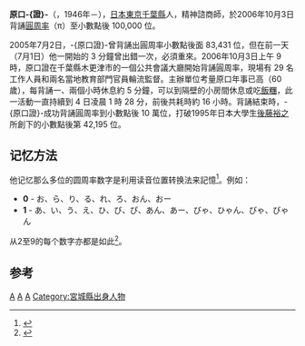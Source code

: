 '''原口-{證}-'''（{{lang-ja|原口 證 （はらぐち あきら）}}，1946年－），[[日本|日本]][[東京|東京]][[千葉縣|千葉縣]]人，精神諮商師，於2006年10月3日背誦[[圓周率|圓周率]]（π）至小數點後 100,000 位。

2005年7月2日，-{原口證}-曾背誦出圓周率小數點後面 83,431 位，但在前一天（7月1日）他一開始的 3 分鐘曾出錯一次，必須重來。2006年10月3日上午 9 時，原口證在千葉縣木更津市的一個公共會議大廳開始背誦圓周率，現場有 29 名工作人員和兩名當地教育部門官員輪流監督。主辦單位考量原口年事已高（60 歲），每背誦一、兩個小時休息約 5 分鐘，可以到隔壁的小房間休息或吃[[飯糰|飯糰]]，此一活動一直持續到 4 日凌晨 1 時 28 分，前後共耗時約 16 小時。背誦結束時，-{原口證}-成功背誦圓周率到小數點後 10 萬位，打破1995年日本大學生[[後藤裕之|後藤裕之]]所創下的小數點後第 42,195 位。

==记忆方法==
他记忆那么多位的圆周率数字是利用读音位置转换法来記憶<ref>{{cite web|date=2006-12-17|url=http://search.japantimes.co.jp/print/fl20061217x1.html|title=How can anyone remember 100,000 numbers?|publisher=The Japan Times|accessdate=2009年6月3日|archive-date=2012-07-14|archive-url=https://archive.today/20120714174124/http://www.japantimes.co.jp/text/fl20061217x1.html%23.UAGvMqgo9Rw|dead-url=no}}</ref>。例如：
*'''0''' - お、ら、り、る、れ、ろ、おん、おー
*'''1''' - あ、い、う、え、ひ、び、ぴ、あん、あー、びゃ、ひゃん、びゃ、びゃん
从2至9的每个数字亦都是如此<ref>{{cite web|url=http://www.worldrecord314.com/pi01.html|title=円周率と記憶|publisher=原口證オフィシャルウェブサイト|accessdate=2009年6月3日|language=ja|deadurl=yes|archiveurl=https://web.archive.org/web/20130320145817/http://www.worldrecord314.com/pi01.html|archivedate=2013年3月20日}}</ref>。

==参考==
{{reflist}}

[[Category:1946年出生|A]]
[[Category:日本吉尼斯世界纪录保持者|A]]
[[Category:圓周率|A]]
[[Category:宮城縣出身人物|Category:宮城縣出身人物]]